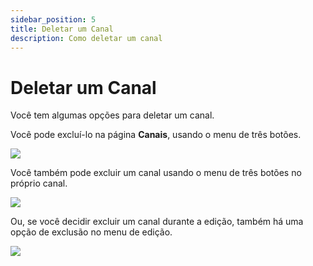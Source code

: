 ---
sidebar_position: 5
title: Deletar um Canal
description: Como deletar um canal
---

# Deletar um Canal

Você tem algumas opções para deletar um canal.

Você pode excluí-lo na página **Canais**, usando o menu de três botões.

![](https://i.imgur.com/SLP1Axa.png)

Você também pode excluir um canal usando o menu de três botões no próprio canal. 

![](https://i.imgur.com/CNcFzOy.png)

Ou, se você decidir excluir um canal durante a edição, também há uma opção de exclusão no menu de edição.

![](https://i.imgur.com/7F8uSTA.png)
